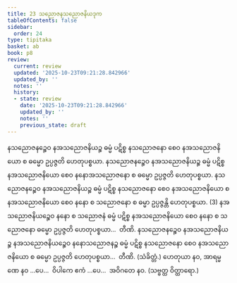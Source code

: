 ```yaml
---
title: 23 သညောဇနသညောဇနိယဒုက
tableOfContents: false
sidebar:
  order: 24
type: tipitaka
basket: ab
book: p8
review:
  current: review
  updated: '2025-10-23T09:21:28.842966'
  updated_by: ''
  notes: ''
  history:
  - state: review
    date: '2025-10-23T09:21:28.842966'
    updated_by: ''
    notes: ''
    previous_state: draft
---
```



<ReviewStatus review={frontmatter.review} showDetails={true} />

<HypothesisAnnotation frontmatter={frontmatter} />

<DynamicBreadcrumb />

<Division number="37" book="p8" e="ch" v="40" p="86">

<Paragraph number="112" book="p8">
နသညောဇနဉ္စေဝ နအသညောဇနိယဉ္စ ဓမ္မံ ပဋိစ္စ နသညောဇနော စေဝ နအသညောဇနိယော စ ဓမ္မော ဥပ္ပဇ္ဇတိ ဟေတုပစ္စယာ. နသညောဇနဉ္စေဝ နအသညောဇနိယဉ္စ ဓမ္မံ ပဋိစ္စ နအသညောဇနိယော စေဝ နနောအသညောဇနော စ ဓမ္မော ဥပ္ပဇ္ဇတိ ဟေတုပစ္စယာ. နသညောဇနဉ္စေဝ နအသညောဇနိယဉ္စ ဓမ္မံ ပဋိစ္စ နသညောဇနော စေဝ နအသညောဇနိယော စ နအသညောဇနိယော စေဝ နနော စ သညောဇနော စ ဓမ္မာ ဥပ္ပဇ္ဇန္တိ ဟေတုပစ္စယာ. (3)
</Paragraph>

<Paragraph number="113" book="p8">
နအသညောဇနိယဉ္စေဝ နနော စ သညောဇနံ ဓမ္မံ ပဋိစ္စ နအသညောဇနိယော စေဝ နနော စ သညောဇနော ဓမ္မော ဥပ္ပဇ္ဇတိ ဟေတုပစ္စယာ…  တီဏိ.
</Paragraph>

<Paragraph number="114" book="p8">
နသညောဇနဉ္စေဝ နအသညောဇနိယဉ္စ နအသညောဇနိယဉ္စေဝ နနောသညောဇနဉ္စ ဓမ္မံ ပဋိစ္စ နသညောဇနော စေဝ နအသညောဇနိယော စ ဓမ္မော ဥပ္ပဇ္ဇတိ ဟေတုပစ္စယာ…  တီဏိ. (သံခိတ္တံ.)
</Paragraph>

<Paragraph number="115" book="p8">
ဟေတုယာ နဝ, အာရမ္မဏေ နဝ …ပေ…  ဝိပါကေ ဧကံ …ပေ…  အဝိဂတေ နဝ. (သဗ္ဗတ္ထ ဝိတ္ထာရော.)
</Paragraph>
</Division>